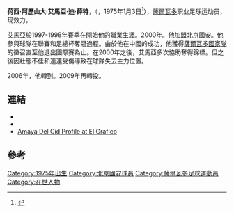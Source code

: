 {{Football player infobox| playername= 艾馬亞 
| fullname = José Alexander Amaya del Cid
| nickname = chilenita
| image = <!-- Unsourced image removed: [[Image:Adelcid.gif|150px]] -->
| dateofbirth = {{birth date and age|1975|1|3}} 
| cityofbirth = [[聖薩爾瓦多|聖薩爾瓦多]] 
| countryofbirth = [[薩爾瓦多|薩爾瓦多]]
| height = {{height|m=1.83}}
| currentclub  = {{tsl|en|Alianza F.C.||阿利亞薩}}
| clubnumber = 14
| position = [[中場|中場]]
| youthyears = 
| youthclubs = 
| years = 1997–1999<br/>2000<br/>2001–2005<br/>2006–2009<br/>2007<br/>2009–2010
| clubs = {{tsl|en|C.D. Aguila||亞古雷}}<br/> [[北京國安|北京國安]]<br/> {{tsl|en|C.D. Aguila||亞古雷}}<br/>{{tsl|en|A.D. Isidro Metapan||梅塔帕}}<br/>→ {{tsl|en|Estudiantes F.C.||艾斯圖第安特}} (借用) <br/> {{tsl|en|Alianza F.C.||阿利亞薩}}
| caps(goals) = – ( – )<br/> 3 ( 0 ) <br/>– ( – ) <br/>– ( – ) <br/> – ( – ) <br/>7 ( 0 )
| nationalyears = 1999–2003
|  nationalteam = [[薩爾瓦多國家足球隊|薩爾瓦多]]
| nationalcaps(goals) = 21 (1)
| pcupdate =23 November 2009
| ntupdate = 23 November 2009
}}
'''荷西·阿歷山大·艾馬亞·迪·薛特'''，（{{lang-en|'''José Alexander Amaya del Cid'''}}，1975年1月3日<ref>{{Cite web |url=http://www.soccerway.com/players/jose-alexander-amaya-del-cid/69623/ |title=存档副本 |accessdate=2010-06-17 |archive-date=2009-08-26 |archive-url=https://web.archive.org/web/20090826231225/http://www.soccerway.com/players/jose-alexander-amaya-del-cid/69623/ |dead-url=no }}</ref>），[[薩爾瓦多|薩爾瓦多]]职业足球运动员，现效力{{tsl|en|Alianza F.C.||阿利亞薩}}。

艾馬亞於1997-1998年賽季在{{tsl|en|C.D. Aguila||亞古雷}}開始他的職業生涯。2000年。他加盟北京國安。他參與球隊在聯賽和足總杯奪冠過程。由於他在中國的成功，他獲得[[薩爾瓦多國家足球隊|薩爾瓦多國家隊]]的徵召直至他退出國際賽為止。在2000年之後，艾馬亞多次協助{{tsl|en|C.D. Aguila||亞古雷}}奪得錦標。但之後因壯態不佳和連連受傷導致在球隊失去主力位置。

2006年，他轉到{{tsl|en|A.D. Isidro Metapan||梅塔帕}}。2009年再轉投{{tsl|en|Alianza F.C.||阿利亞薩}}。

==連結==
* {{FIFA player|162805|José Alexander Amaya Del Cid}}
*{{nfteams|2176}}
* [http://www.elgrafico.com/index.php?jgd=454 Amaya Del Cid Profile at El Grafico] {{es icon}}

== 參考 ==
{{reflist}}

{{2000年甲A分类名单北京}}
{{DEFAULTSORT:Amaya, Jose Alexander}}
[[Category:1975年出生|Category:1975年出生]]
[[Category:北京國安球員|Category:北京國安球員]]
[[Category:薩爾瓦多足球運動員|Category:薩爾瓦多足球運動員]]
[[Category:在世人物|Category:在世人物]]